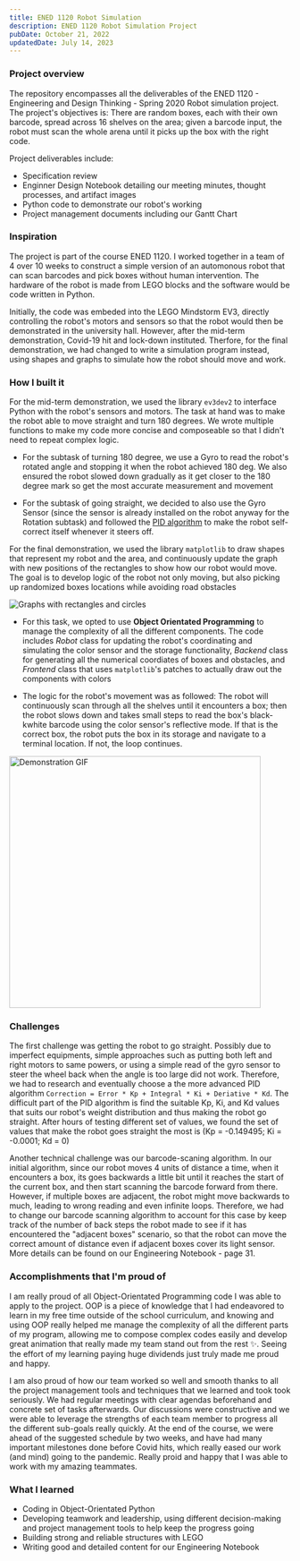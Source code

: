 ```yaml
---
title: ENED 1120 Robot Simulation
description: ENED 1120 Robot Simulation Project
pubDate: October 21, 2022
updatedDate: July 14, 2023
---
```


### Project overview

The repository encompasses all the deliverables of the ENED 1120 - Engineering and Design Thinking - Spring 2020 Robot simulation project. The project's objectives is: There are random boxes, each with their own barcode, spread across 16 shelves on the area; given a barcode input, the robot must scan the whole arena until it picks up the box with the right code.

Project deliverables include:

- Specification review
- Enginner Design Notebook detailing our meeting minutes, thought processes, and artifact images
- Python code to demonstrate our robot's working
- Project management documents including our Gantt Chart

### Inspiration

The project is part of the course ENED 1120. I worked together in a team of 4 over 10 weeks to construct a simple version of an automonous robot that can scan barcodes and pick boxes without human intervention. The hardware of the robot is made from LEGO blocks and the software would be code written in Python.

Initially, the code was embeded into the LEGO Mindstorm EV3, directly controlling the robot's motors and sensors so that the robot would then be demonstrated in the university hall. However, after the mid-term demonstration, Covid-19 hit and lock-down instituted. Therfore, for the final demonstration, we had changed to write a simulation program instead, using shapes and graphs to simulate how the robot should move and work.

### How I built it

For the mid-term demonstration, we used the library `ev3dev2` to interface Python with the robot's sensors and motors. The task at hand was to make the robot able to move straight and turn 180 degrees. We wrote multiple functions to make my code more concise and composeable so that I didn't need to repeat complex logic.

- For the subtask of turning 180 degree, we use a Gyro to read the robot's rotated angle and stopping it when the robot achieved 180 deg. We also ensured the robot slowed down gradually as it get closer to the 180 degree mark so get the most accurate measurement and movement

- For the subtask of going straight, we decided to also use the Gyro Sensor (since the sensor is already installed on the robot anyway for the Rotation subtask) and followed the [PID algorithm](https://www.youtube.com/watch?v=U-LdBQ-vBkg) to make the robot self-correct itself whenever it steers off.

For the final demonstration, we used the library `matplotlib` to draw shapes that represent my robot and the area, and continuously update the graph with new positions of the rectangles to show how our robot would move. The goal is to develop logic of the robot not only moving, but also picking up randomized boxes locations while avoiding road obstacles

![Graphs with rectangles and circles](../../assets/ened-matplotlib.png)

- For this task, we opted to use **Object Orientated Programming** to manage the complexity of all the different components. The code includes _Robot_ class for updating the robot's coordinating and simulating the color sensor and the storage functionality, _Backend_ class for generating all the numerical coordiates of boxes and obstacles, and _Frontend_ class that uses `matplotlib`'s patches to actually draw out the components with colors

- The logic for the robot's movement was as followed: The robot will continuously scan through all the shelves until it encounters a box; then the robot slows down and takes small steps to read the box's black-kwhite barcode using the color sensor's reflective mode. If that is the correct box, the robot puts the box in its storage and navigate to a terminal location. If not, the loop continues.

<div>
	<Image src={enedDemoGif} alt="Demonstration GIF" width="450" loading="lazy" />
</div>

### Challenges

The first challenge was getting the robot to go straight. Possibly due to imperfect equipments, simple approaches such as putting both left and right motors to same powers, or using a simple read of the gyro sensor to steer the wheel back when the angle is too large did not work. Therefore, we had to research and eventually choose a the more advanced PID algorithm `Correction = Error * Kp + Integral * Ki + Deriative * Kd`. The difficult part of the PID algorithm is find the suitable Kp, Ki, and Kd values that suits our robot's weight distribution and thus making the robot go straight. After hours of testing different set of values, we found the set of values that make the robot goes straight the most is (Kp = -0.149495; Ki = -0.0001; Kd = 0)

Another technical challenge was our barcode-scaning algorithm. In our initial algorithm, since our robot moves 4 units of distance a time, when it encounters a box, its goes backwards a little bit until it reaches the start of the current box, and then start scanning the barcode forward from there. However, if multiple boxes are adjacent, the robot might move backwards to much, leading to wrong reading and even infinite loops. Therefore, we had to change our barcode scanning algorithm to account for this case by keep track of the number of back steps the robot made to see if it has encountered the "adjacent boxes" scenario, so that the robot can move the correct amount of distance even if adjacent boxes cover its light sensor. More details can be found on our Engineering Notebook - page 31.

### Accomplishments that I'm proud of

I am really proud of all Object-Orientated Programming code I was able to apply to the project. OOP is a piece of knowledge that I had endeavored to learn in my free time outside of the school curriculum, and knowing and using OOP really helped me manage the complexity of all the different parts of my program, allowing me to compose complex codes easily and develop great animation that really made my team stand out from the rest ✨. Seeing the effort of my learning paying huge dividends just truly made me proud and happy.

I am also proud of how our team worked so well and smooth thanks to all the project management tools and techniques that we learned and took took seriously. We had regular meetings with clear agendas beforehand and concrete set of tasks afterwards. Our discussions were constructive and we were able to leverage the strengths of each team member to progress all the different sub-goals really quickly. At the end of the course, we were ahead of the suggested schedule by two weeks, and have had many important milestones done before Covid hits, which really eased our work (and mind) going to the pandemic. Really proid and happy that I was able to work with my amazing teammates.

### What I learned

- Coding in Object-Orientated Python
- Developing teamwork and leadership, using different decision-making and project management tools to help keep the progress going
- Building strong and reliable structures with LEGO
- Writing good and detailed content for our Engineering Notebook
